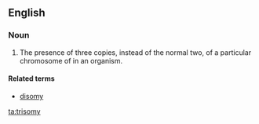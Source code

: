 ==English==

===Noun===
{{en-noun|trisomies}}
{{wikipedia}}

# The presence of three copies, instead of the normal two, of a particular chromosome of in an organism.

====Related terms====
*[[disomy]]

[[ta:trisomy]]